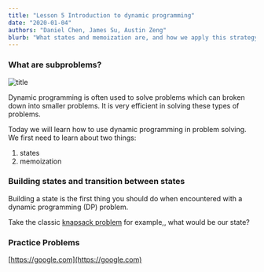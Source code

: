 ```yaml
---
title: "Lesson 5 Introduction to dynamic programming"
date: "2020-01-04"
authors: "Daniel Chen, James Su, Austin Zeng"
blurb: "What states and memoization are, and how we apply this strategy to problem-solvinig."
---
```


### What are subproblems?

![title](https://miro.medium.com/max/1400/1*yEugK-e5TyuSMPsjLDpb1Q.png "put caption here")

Dynamic programming is often used to solve problems which can broken down into smaller problems. It is very efficient in solving these types of problems.

Today we will learn how to use dynamic programming in problem solving. We first need to learn about two things:

1. states
2. memoization


### Building states and transition between states

Building a state is the first thing you should do when encountered with a dynamic programming (DP) problem.

Take the classic [knapsack problem](https://en.wikipedia.org/wiki/Knapsack_problem) for example,, what would be our state?


### Practice Problems 
[https://google.com](https://google.com)

